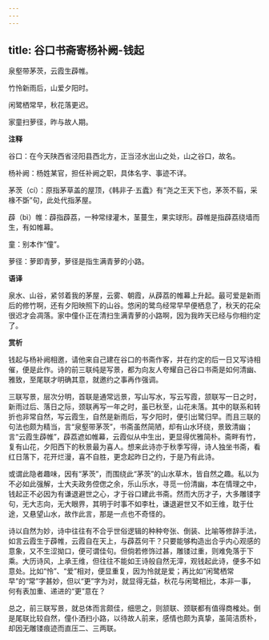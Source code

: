 ```yaml
---
---
---
```

title: 谷口书斋寄杨补阙-钱起
---

泉壑带茅茨，云霞生薜帷。

竹怜新雨后，山爱夕阳时。

闲鹭栖常早，秋花落更迟。

家童扫萝径，昨与故人期。

**注释**

谷口：在今天陕西省泾阳县西北方，正当泾水出山之处，山之谷口，故名。

杨补阙：杨姓某官，担任补阙之职，具体名字、事迹不详。

茅茨（cí）：原指茅草盖的屋顶，《韩非子·五蠹》有“尧之王天下也，茅茨不翦，采椽不斲”句，此处代指茅屋。

薜（bì）帷：薜指薜荔，一种常绿灌木，茎蔓生，果实球形。薜帷是指薜荔绕墙而生，有如帷幕。

童：别本作“僮”。

萝径：萝即青萝，萝径是指生满青萝的小路。

**语译**

泉水、山谷，紧邻着我的茅屋，云雾、朝霞，从薜荔的帷幕上升起。最可爱是新雨后的修竹啊，还有夕阳映照下的山谷。悠闲的鹭鸟经常早早便栖息了，秋天的花朵很迟才会凋落。家中僮仆正在清扫生满青萝的小路啊，因为我昨天已经与你相约定了。

**赏析**

钱起与杨补阙相邀，请他来自己建在谷口的书斋作客，并在约定的后一日又写诗相催，便是此作。诗的前三联纯是写景，都为向友人夸耀自己谷口书斋是如何清幽、雅致，至尾联才明确其意，就邀约之事再作强调。

三联写景，层次分明，首联是通常远景，写山写水，写云写霞，颔联写一日之时，新雨过后、落日之际，颈联再写一年之时，虽已秋至，山花未落。其中的联系和转折也非常自然，写云霞生，自然是新雨后，写夕阳时，便引出鹭归早。而且三联的句法也颇为精当，言“泉壑带茅茨”，书斋虽然简陋，却有山水环绕，景致清幽；言“云霞生薜帷”，薜荔遮如帷幕，云霞似从中生出，更显得优雅简朴。斋畔有竹，复有山花，夕阳西下的秋景最为喜人。想来此诗亦于秋季写得，诗人独坐书斋，看红日落下，花开烂漫，喜不自胜，更念起昨日之约，于是乃有此诗。

或谓此隐者趣味，因有“茅茨”，而围绕此“茅茨”的山水草木，皆自然之趣。私以为不必如此强解，士大夫政务倥偬之余，乐山乐水，寻觅一份清幽，本在情理之中，钱起正不必因为有谦退避世之心，才于谷口建此书斋。然而大历才子，大多雕镂字句，无大志向，无大眼界，其明于时事不如李杜，谦退避世又不如王维，耽于仕途，又悬望山水，故作此言，那是一点也不奇怪的。

诗以自然为妙，诗中往往有不合乎世俗逻辑的种种夸张、倒装、比喻等修辞手法，如言云霞生于薜帷，云霞自在天上，与薜荔何干？只要能够构造出合乎内心观感的意象，又不生涩拗口，便可谓佳句。但倘若修饰过甚，雕镂过重，则难免落于下乘。大历诗风，上承王维，但往往不能如王诗般自然无滓，观钱起此诗，便多不如意处。比如“怜”、“爱”相对，便显重复，因为怜就是爱；再比如“闲鹭栖常早”的“常”字甚妙，但以“更”字为对，就显得无益，秋花与闲鹭相比，本非一事，何有表加重、递进的“更”意在？

总之，前三联写景，就总体而言颇佳，细思之，则颔联、颈联都有值得商榷处。倒是尾联比较自然，僮仆洒扫小路，以待故人前来，感情也颇为真挚，虽简洁质朴，却因无雕镂痕迹而直压二、三两联。